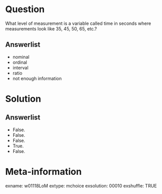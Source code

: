 Question
========
What level of measurement is a variable called time in seconds where measurements look like 35, 45, 50, 65, etc.?

Answerlist
----------
* nominal
* ordinal
* interval
* ratio  
* not enough information


Solution
========

Answerlist
----------
* False.
* False.
* False.
* True.
* False.


Meta-information
================
exname: w01118LoM
extype: mchoice
exsolution: 00010
exshuffle: TRUE